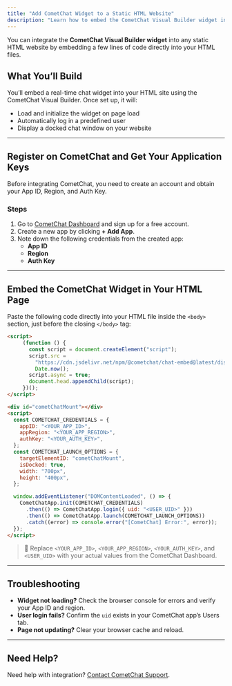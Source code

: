 ```yaml
---
title: "Add CometChat Widget to a Static HTML Website"
description: "Learn how to embed the CometChat Visual Builder widget into a basic HTML website using script and DOM integration."
---
```


You can integrate the **CometChat Visual Builder widget** into any static HTML website by embedding a few lines of code directly into your HTML files.

## **What You’ll Build**

You’ll embed a real-time chat widget into your HTML site using the CometChat Visual Builder. Once set up, it will:
- Load and initialize the widget on page load
- Automatically log in a predefined user
- Display a docked chat window on your website

---

## **Register on CometChat and Get Your Application Keys**

Before integrating CometChat, you need to create an account and obtain your App ID, Region, and Auth Key.

### **Steps**

1. Go to [CometChat Dashboard](https://app.cometchat.com/) and sign up for a free account.
2. Create a new app by clicking **+ Add App**.
3. Note down the following credentials from the created app:
   - **App ID**
   - **Region**
   - **Auth Key**

---

## **Embed the CometChat Widget in Your HTML Page**

Paste the following code directly into your HTML file inside the `<body>` section, just before the closing `</body>` tag:

```html highlight={14-18, 28}
<script>
     (function () {
       const script = document.createElement("script");
       script.src =
         "https://cdn.jsdelivr.net/npm/@cometchat/chat-embed@latest/dist/main.js?v=" +
         Date.now();
       script.async = true;
       document.head.appendChild(script);
     })();
</script>

<div id="cometChatMount"></div>
<script>
  const COMETCHAT_CREDENTIALS = {
    appID: "<YOUR_APP_ID>",
    appRegion: "<YOUR_APP_REGION>",
    authKey: "<YOUR_AUTH_KEY>",
  };
  const COMETCHAT_LAUNCH_OPTIONS = {
    targetElementID: "cometChatMount",
    isDocked: true,
    width: "700px",
    height: "400px",
  };

  window.addEventListener("DOMContentLoaded", () => {
    CometChatApp.init(COMETCHAT_CREDENTIALS)
      .then(() => CometChatApp.login({ uid: "<USER_UID>" }))
      .then(() => CometChatApp.launch(COMETCHAT_LAUNCH_OPTIONS))
      .catch((error) => console.error("[CometChat] Error:", error));
  });
</script>
```

> 📝 Replace `<YOUR_APP_ID>`, `<YOUR_APP_REGION>`, `<YOUR_AUTH_KEY>`, and `<USER_UID>` with your actual values from the CometChat Dashboard.

---

## Troubleshooting

- **Widget not loading?** Check the browser console for errors and verify your App ID and region.
- **User login fails?** Confirm the `uid` exists in your CometChat app’s Users tab.
- **Page not updating?** Clear your browser cache and reload.

---

## Need Help?

Need help with integration? [Contact CometChat Support](https://www.cometchat.com/contact).
